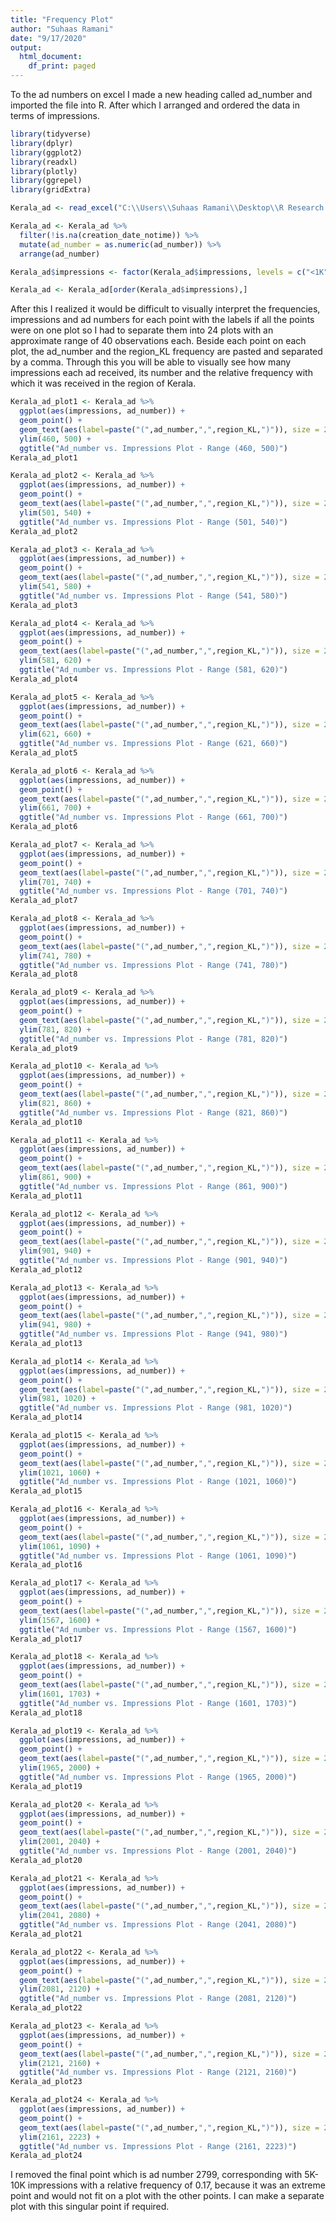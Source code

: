 ---
title: "Frequency Plot"
author: "Suhaas Ramani"
date: "9/17/2020"
output:
  html_document:
    df_print: paged
---
To the ad numbers on excel I made a new heading called ad_number and imported the file into R. After which I arranged and ordered the data in terms of impressions. 

```{r, echo = TRUE}
library(tidyverse)
library(dplyr)
library(ggplot2)
library(readxl)
library(plotly)
library(ggrepel)
library(gridExtra)

Kerala_ad <- read_excel("C:\\Users\\Suhaas Ramani\\Desktop\\R Research Project - Facebook Ads\\Filtered_Kerala_Ad_Data.xlsx")

Kerala_ad <- Kerala_ad %>% 
  filter(!is.na(creation_date_notime)) %>%
  mutate(ad_number = as.numeric(ad_number)) %>% 
  arrange(ad_number)

Kerala_ad$impressions <- factor(Kerala_ad$impressions, levels = c("<1K", "1K-5K", "5K-10K", "10K-50K", "50K-100K", "100K-200K", "200K-500K", "500K-1M", ">1M"))

Kerala_ad <- Kerala_ad[order(Kerala_ad$impressions),]
```

After this I realized it would be difficult to visually interpret the frequencies, impressions and ad numbers for each point with the labels if all the points were on one plot so I had to separate them into 24 plots with an approximate range of 40 observations each. Beside each point on each plot, the ad_number and the region_KL frequency are pasted and separated by a comma. Through this you will be able to visually see how many impressions each ad received, its number and the relative frequency with which it was received in the region of Kerala. 


```{r, echo = FALSE}
Kerala_ad_plot1 <- Kerala_ad %>% 
  ggplot(aes(impressions, ad_number)) +
  geom_point() +
  geom_text(aes(label=paste("(",ad_number,",",region_KL,")")), size = 2.5, nudge_x = -0.45) + 
  ylim(460, 500) + 
  ggtitle("Ad_number vs. Impressions Plot - Range (460, 500)")
Kerala_ad_plot1

Kerala_ad_plot2 <- Kerala_ad %>% 
  ggplot(aes(impressions, ad_number)) +
  geom_point() +
  geom_text(aes(label=paste("(",ad_number,",",region_KL,")")), size = 2.5, nudge_x = -0.45) + 
  ylim(501, 540) + 
  ggtitle("Ad_number vs. Impressions Plot - Range (501, 540)")
Kerala_ad_plot2

Kerala_ad_plot3 <- Kerala_ad %>% 
  ggplot(aes(impressions, ad_number)) +
  geom_point() +
  geom_text(aes(label=paste("(",ad_number,",",region_KL,")")), size = 2.5, nudge_x = -0.45) + 
  ylim(541, 580) + 
  ggtitle("Ad_number vs. Impressions Plot - Range (541, 580)")
Kerala_ad_plot3

Kerala_ad_plot4 <- Kerala_ad %>% 
  ggplot(aes(impressions, ad_number)) +
  geom_point() +
  geom_text(aes(label=paste("(",ad_number,",",region_KL,")")), size = 2.5, nudge_x = -0.45) + 
  ylim(581, 620) + 
  ggtitle("Ad_number vs. Impressions Plot - Range (581, 620)")
Kerala_ad_plot4

Kerala_ad_plot5 <- Kerala_ad %>% 
  ggplot(aes(impressions, ad_number)) +
  geom_point() +
  geom_text(aes(label=paste("(",ad_number,",",region_KL,")")), size = 2.5, nudge_x = -0.45) + 
  ylim(621, 660) + 
  ggtitle("Ad_number vs. Impressions Plot - Range (621, 660)")
Kerala_ad_plot5

Kerala_ad_plot6 <- Kerala_ad %>% 
  ggplot(aes(impressions, ad_number)) +
  geom_point() +
  geom_text(aes(label=paste("(",ad_number,",",region_KL,")")), size = 2.5, nudge_x = -0.45) + 
  ylim(661, 700) + 
  ggtitle("Ad_number vs. Impressions Plot - Range (661, 700)")
Kerala_ad_plot6

Kerala_ad_plot7 <- Kerala_ad %>% 
  ggplot(aes(impressions, ad_number)) +
  geom_point() +
  geom_text(aes(label=paste("(",ad_number,",",region_KL,")")), size = 2.5, nudge_x = -0.45) + 
  ylim(701, 740) + 
  ggtitle("Ad_number vs. Impressions Plot - Range (701, 740)")
Kerala_ad_plot7

Kerala_ad_plot8 <- Kerala_ad %>% 
  ggplot(aes(impressions, ad_number)) +
  geom_point() +
  geom_text(aes(label=paste("(",ad_number,",",region_KL,")")), size = 2.5, nudge_x = -0.45) + 
  ylim(741, 780) + 
  ggtitle("Ad_number vs. Impressions Plot - Range (741, 780)")
Kerala_ad_plot8

Kerala_ad_plot9 <- Kerala_ad %>% 
  ggplot(aes(impressions, ad_number)) +
  geom_point() +
  geom_text(aes(label=paste("(",ad_number,",",region_KL,")")), size = 2.5, nudge_x = -0.45) + 
  ylim(781, 820) + 
  ggtitle("Ad_number vs. Impressions Plot - Range (781, 820)")
Kerala_ad_plot9

Kerala_ad_plot10 <- Kerala_ad %>% 
  ggplot(aes(impressions, ad_number)) +
  geom_point() +
  geom_text(aes(label=paste("(",ad_number,",",region_KL,")")), size = 2.5, nudge_x = -0.45) + 
  ylim(821, 860) + 
  ggtitle("Ad_number vs. Impressions Plot - Range (821, 860)")
Kerala_ad_plot10

Kerala_ad_plot11 <- Kerala_ad %>% 
  ggplot(aes(impressions, ad_number)) +
  geom_point() +
  geom_text(aes(label=paste("(",ad_number,",",region_KL,")")), size = 2.5, nudge_x = -0.45) + 
  ylim(861, 900) + 
  ggtitle("Ad_number vs. Impressions Plot - Range (861, 900)")
Kerala_ad_plot11

Kerala_ad_plot12 <- Kerala_ad %>% 
  ggplot(aes(impressions, ad_number)) +
  geom_point() +
  geom_text(aes(label=paste("(",ad_number,",",region_KL,")")), size = 2.5, nudge_x = -0.45) + 
  ylim(901, 940) + 
  ggtitle("Ad_number vs. Impressions Plot - Range (901, 940)")
Kerala_ad_plot12

Kerala_ad_plot13 <- Kerala_ad %>% 
  ggplot(aes(impressions, ad_number)) +
  geom_point() +
  geom_text(aes(label=paste("(",ad_number,",",region_KL,")")), size = 2.5, nudge_x = -0.45) + 
  ylim(941, 980) + 
  ggtitle("Ad_number vs. Impressions Plot - Range (941, 980)")
Kerala_ad_plot13

Kerala_ad_plot14 <- Kerala_ad %>% 
  ggplot(aes(impressions, ad_number)) +
  geom_point() +
  geom_text(aes(label=paste("(",ad_number,",",region_KL,")")), size = 2.5, nudge_x = -0.45) + 
  ylim(981, 1020) + 
  ggtitle("Ad_number vs. Impressions Plot - Range (981, 1020)")
Kerala_ad_plot14

Kerala_ad_plot15 <- Kerala_ad %>% 
  ggplot(aes(impressions, ad_number)) +
  geom_point() +
  geom_text(aes(label=paste("(",ad_number,",",region_KL,")")), size = 2.5, nudge_x = -0.45) + 
  ylim(1021, 1060) + 
  ggtitle("Ad_number vs. Impressions Plot - Range (1021, 1060)")
Kerala_ad_plot15

Kerala_ad_plot16 <- Kerala_ad %>% 
  ggplot(aes(impressions, ad_number)) +
  geom_point() +
  geom_text(aes(label=paste("(",ad_number,",",region_KL,")")), size = 2.5, nudge_x = -0.45) + 
  ylim(1061, 1090) + 
  ggtitle("Ad_number vs. Impressions Plot - Range (1061, 1090)")
Kerala_ad_plot16

Kerala_ad_plot17 <- Kerala_ad %>% 
  ggplot(aes(impressions, ad_number)) +
  geom_point() +
  geom_text(aes(label=paste("(",ad_number,",",region_KL,")")), size = 2.5, nudge_x = -0.45) + 
  ylim(1567, 1600) + 
  ggtitle("Ad_number vs. Impressions Plot - Range (1567, 1600)")
Kerala_ad_plot17

Kerala_ad_plot18 <- Kerala_ad %>% 
  ggplot(aes(impressions, ad_number)) +
  geom_point() +
  geom_text(aes(label=paste("(",ad_number,",",region_KL,")")), size = 2.5, nudge_x = -0.45) + 
  ylim(1601, 1703) + 
  ggtitle("Ad_number vs. Impressions Plot - Range (1601, 1703)")
Kerala_ad_plot18

Kerala_ad_plot19 <- Kerala_ad %>% 
  ggplot(aes(impressions, ad_number)) +
  geom_point() +
  geom_text(aes(label=paste("(",ad_number,",",region_KL,")")), size = 2.5, nudge_x = -0.45) + 
  ylim(1965, 2000) + 
  ggtitle("Ad_number vs. Impressions Plot - Range (1965, 2000)")
Kerala_ad_plot19

Kerala_ad_plot20 <- Kerala_ad %>% 
  ggplot(aes(impressions, ad_number)) +
  geom_point() +
  geom_text(aes(label=paste("(",ad_number,",",region_KL,")")), size = 2.5, nudge_x = -0.45) + 
  ylim(2001, 2040) + 
  ggtitle("Ad_number vs. Impressions Plot - Range (2001, 2040)")
Kerala_ad_plot20

Kerala_ad_plot21 <- Kerala_ad %>% 
  ggplot(aes(impressions, ad_number)) +
  geom_point() +
  geom_text(aes(label=paste("(",ad_number,",",region_KL,")")), size = 2.5, nudge_x = -0.45) + 
  ylim(2041, 2080) + 
  ggtitle("Ad_number vs. Impressions Plot - Range (2041, 2080)")
Kerala_ad_plot21

Kerala_ad_plot22 <- Kerala_ad %>% 
  ggplot(aes(impressions, ad_number)) +
  geom_point() +
  geom_text(aes(label=paste("(",ad_number,",",region_KL,")")), size = 2.5, nudge_x = -0.45) + 
  ylim(2081, 2120) + 
  ggtitle("Ad_number vs. Impressions Plot - Range (2081, 2120)")
Kerala_ad_plot22

Kerala_ad_plot23 <- Kerala_ad %>% 
  ggplot(aes(impressions, ad_number)) +
  geom_point() +
  geom_text(aes(label=paste("(",ad_number,",",region_KL,")")), size = 2.5, nudge_x = -0.45) + 
  ylim(2121, 2160) + 
  ggtitle("Ad_number vs. Impressions Plot - Range (2121, 2160)")
Kerala_ad_plot23

Kerala_ad_plot24 <- Kerala_ad %>% 
  ggplot(aes(impressions, ad_number)) +
  geom_point() +
  geom_text(aes(label=paste("(",ad_number,",",region_KL,")")), size = 2.5, nudge_x = -0.45) + 
  ylim(2161, 2223) + 
  ggtitle("Ad_number vs. Impressions Plot - Range (2161, 2223)")
Kerala_ad_plot24
```


I removed the final point which is ad number 2799, corresponding with 5K-10K impressions with a relative frequency of 0.17, because it was an extreme point and would not fit on a plot with the other points. I can make a separate plot with this singular point if required. 

